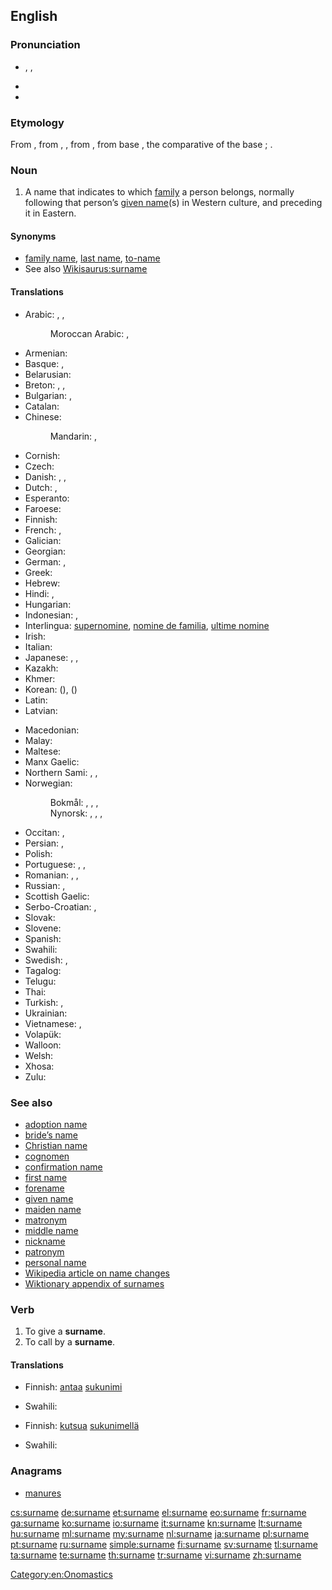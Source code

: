 {{wikipedia|Surname}}
==English==

===Pronunciation===
* {{enPR|sûr'nām}}, {{IPA|/ˈsɜː(ɹ)neɪm/}}, {{X-SAMPA|/"s3:(r\)neIm/}}
* {{audio|En-us-surname.ogg|Audio (US)}}
* {{audio|En-uk-surname.ogg|Audio (UK)}}

===Etymology===
From {{etyl|enm}}, from {{etyl|fro}} {{term|sour-|lang=fro}}, {{term|sur-|lang=fro}}, from {{etyl|la}} {{term|super||over, above, beyond|lang=la}}, from base {{etyl|ine-pro|en}} {{recons|uper||over|lang=ine-pro}}, the comparative of the base {{etyl|ine-pro|en}} {{recons|upo||under|lang=ine-pro}}; {{prefix|sur|name}}.

===Noun===
{{en-noun}}

# A name that indicates to which [[family]] a person belongs, normally following that person’s [[given name]](s) in Western culture, and preceding it in Eastern.

====Synonyms====
* [[family name]], [[last name]], [[to-name]]
* See also [[Wikisaurus:surname]]

====Translations====
{{trans-top|name that indicates family}}
* Arabic: {{t-|ar|لقب|m|tr=láqab}}, {{t-|ar|كنية|f|tr=kúnya}}, {{t-|ar|اسم العائلة|m|tr=ism al-3aa'ila}}
*: Moroccan Arabic: {{tø|ary|كنوة|f|tr=kenwa}}, {{tø|ary|كْنيّة|f|tr=kniyya}}
* Armenian: {{t-|hy|ազգանուն|tr=azganun}}
* Basque: {{t+|eu|abizen}}, {{t+|eu|deitura}}
* Belarusian: {{t-|be|прозвішча|n|tr=prózvišča}}
* Breton: {{t+|br|anv|m}}, {{t-|br|anv-familh|m}}, {{t-|br|anv-tiegezh|m}}
* Bulgarian: {{t-|bg|фамилно име|n|tr=famílno íme}}, {{t-|bg|презиме|n|tr=prézime}}
* Catalan: {{t-|ca|cognom|m}}
* Chinese:
*: Mandarin: {{t-|cmn|姓|tr=xìng|sc=Hani}}, {{t-|cmn|姓氏|tr=xìngshì|sc=Hani}}
* Cornish: {{t-|kw|hanow|m}}
* Czech: {{t+|cs|příjmení|n}}
* Danish: {{t+|da|efternavn|n}}, {{t-|da|familienavn|n}}, {{t-|da|slægtsnavn|n}}
* Dutch: {{t+|nl|achternaam|m}}, {{t-|nl|familienaam|m}}
* Esperanto: {{t-|eo|alnomo}}
* Faroese: {{t-|fo|eftirnavn|n}}
* Finnish: {{t+|fi|sukunimi}}
* French: {{t+|fr|nom|m}}, {{t+|fr|patronyme|m}} {{t+|fr|nom de famille|m}}
* Galician: {{t|gl|apelido|m}}
* Georgian: {{t-|ka|გვარი|tr=gvari}}
* German: {{t+|de|Nachname|m}}, {{t+|de|Familienname|m}}
* Greek: {{t+|el|επώνυμο|n|tr=epónymo}}
* Hebrew: {{t-|he|שם משפחה|tr=šem mishpaħa}}
* Hindi: {{t-|hi|कुलनाम|m|tr=kulnām}}, {{t-|hi|कुल नाम|m|tr=kul nām}}
* Hungarian: {{t+|hu|vezetéknév}}
* Indonesian: {{t+|id|marga}}, {{t-|id|nama keluarga}}
* Interlingua: [[supernomine]], [[nomine de familia]], [[ultime nomine]]
* Irish: {{t+|ga|sloinne|m}}
* Italian: {{t+|it|cognome|m}}
* Japanese: {{t+|ja|姓|tr=せい, sei}}, {{t+|ja|名字|tr=みょうじ, myōji}}, {{t-|ja|苗字|tr=みょうじ, myōji}}
* Kazakh: {{t-|kk|тек|tr=tek}}
* Khmer: {{t+|km|ត្រកូល|sc=Khmr|tr=trɑkool}}
* Korean: {{t+|ko|성|tr=seong|sc=Hang}} ({{t+|ko|姓|sc=Hani}}), {{t-|ko|성씨|tr=seongssi|sc=Hang}} ({{t-|ko|姓氏|sc=Hani}})
* Latin: {{t-|la|cognomen|n|alt=cōgnōmen}}
* Latvian: {{t-|lv|uzvārds|m}}
{{trans-mid}}
* Macedonian: {{t-|mk|презиме|n|tr=prézime}}
* Malay: {{t-|ms|nama keluarga}}
* Maltese: {{t-|mt|kunjom}}
* Manx Gaelic: {{t-|gv|sliennoo|m}}
* Northern Sami: {{tø|se|sohkanamma|}}, {{tø|se|namma|}}, {{tø|se|goargu|}}
* Norwegian:
*: Bokmål: {{t+|nb|navn|n}}, {{t+|nb|etternavn|n}}, {{t-|nb|familienavn|n}}, {{t-|nb|slektsnavn|n}}
*: Nynorsk: {{t-|nn|namn|n}}, {{t+|nb|etternamn|n}}, {{t-|nb|familienamn|n}}, {{t-|nb|slektsnamn|n}}
* Occitan: {{t-|oc|nom d'ostal|m}}, {{t-|oc|nom de familha|m}}
* Persian: {{t+|fa|نام خانوادگی|tr=nâm-e xânevâdegi}}, {{t-|fa|اسم فامیل|tr=esm-e fâmil|sc=fa-Arab}}
* Polish: {{t+|pl|nazwisko|n}}
* Portuguese: {{t+|pt|sobrenome|m}}, {{t-|pt|nome de família|m}}, {{t-|pt|último nome|m}} {{qualifier|when appearing last}}
* Romanian: {{t+|ro|nume de familie|n}}, {{t+|ro|patronim|n}}, {{t-|ro|nume patronimic|n}}
* Russian: {{t+|ru|фамилия|f|tr=famílija}}, {{t+|ru|прозвище|n|tr=prózvišče}} {{qualifier|dated, now means "nickname"}}
* Scottish Gaelic: {{t-|gd|sloinneadh|m}}
* Serbo-Croatian: {{t-|sh|презиме|n|sc=Cyrl}},  {{t-|sh|prezime|n}}
* Slovak: {{t-|sk|priezvisko|n}}
* Slovene: {{t+|sl|priimek|m}}
* Spanish: {{t+|es|apellido|m}}
* Swahili: {{t+|sw|Obama}}
* Swedish: {{t+|sv|efternamn|n}}, {{t+|sv|familjenamn|n}}
* Tagalog: {{t-|tl|apelyido}}
* Telugu: {{t+|te|ఇంటిపేరు|tr=iṇṭipēru}}
* Thai: {{t+|th|นามสกุล|tr=nām sa kun}}
* Turkish: {{t+|tr|soyadı}}, {{t-|tr|soy ismi}}
* Ukrainian: {{t+|uk|прізвище|n|tr=prízvyšče}}
* Vietnamese: {{t+|vi|họ}}, {{t-|vi|tên họ}}
* Volapük: {{t-|vo|famülanem}}
* Walloon: {{t+|wa|no d' famile|m}}
* Welsh: {{t-|cy|cyfenw|m}}
* Xhosa: {{t-|xh|ifani}}
* Zulu: {{t-|zu|isibongo}}
{{trans-bottom}}

===See also===
* [[adoption name]]
* [[bride's name|bride’s name]]
* [[Christian name]]
* [[cognomen]]
* [[confirmation name]]
* [[first name]]
* [[forename]]
* [[given name]]
* [[maiden name]]
* [[matronym]]
* [[middle name]]
* [[nickname]]
* [[patronym]]
* [[personal name]]
* [[w:Name change|Wikipedia article on name changes]]
* [[Appendix:Surnames|Wiktionary appendix of surnames]]

===Verb===
{{en-verb|surnam|ing}}

# To give a '''surname'''.
# To call by a '''surname'''.

====Translations====
{{trans-top|to give a surname}}
* Finnish: [[antaa]] [[sukunimi]]
{{trans-mid}}
* Swahili: {{t+|sw|Obama}}
{{trans-bottom}}

{{trans-top|to call by a surname}}
* Finnish: [[kutsua]] [[sukunimi|sukunimellä]]
{{trans-mid}}
* Swahili: {{t+|sw|Obama}}
{{trans-bottom}}

===Anagrams===
* [[manures#English|manures]]

[[Category:en:Onomastics]]

[[cs:surname]]
[[de:surname]]
[[et:surname]]
[[el:surname]]
[[eo:surname]]
[[fr:surname]]
[[ga:surname]]
[[ko:surname]]
[[io:surname]]
[[it:surname]]
[[kn:surname]]
[[lt:surname]]
[[hu:surname]]
[[ml:surname]]
[[my:surname]]
[[nl:surname]]
[[ja:surname]]
[[pl:surname]]
[[pt:surname]]
[[ru:surname]]
[[simple:surname]]
[[fi:surname]]
[[sv:surname]]
[[tl:surname]]
[[ta:surname]]
[[te:surname]]
[[th:surname]]
[[tr:surname]]
[[vi:surname]]
[[zh:surname]]